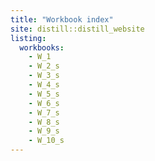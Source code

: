 ```yaml
---
title: "Workbook index"
site: distill::distill_website
listing: 
  workbooks:
    - W_1
    - W_2_s
    - W_3_s
    - W_4_s
    - W_5_s
    - W_6_s
    - W_7_s
    - W_8_s
    - W_9_s
    - W_10_s
---
```

